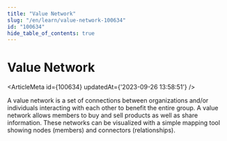 ```yaml
---
title: "Value Network"
slug: "/en/learn/value-network-100634"
id: "100634"
hide_table_of_contents: true
---
```



# Value Network

<ArticleMeta id={100634} updatedAt={'2023-09-26 13:58:51'} />
<div className='border-solid border-b border-t-0 my-4 border-[var(--ifm-color-gray-300)]' />

A value network is a set of connections between organizations and/or individuals interacting with each other to benefit the entire group. A value network allows members to buy and sell products as well as share information. These networks can be visualized with a simple mapping tool showing nodes (members) and connectors (relationships).
